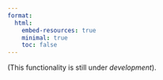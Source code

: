 ```yaml
---
format:
  html:
    embed-resources: true
    minimal: true 
    toc: false
---
```

 
(This functionality is still under *development*). 
